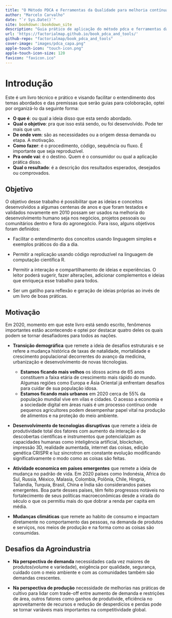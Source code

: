 ```yaml
--- 
title: "O Método PDCA e Ferramentas da Qualidade para melhoria contínua"
author: "Marcelo Carvalho"
date: "`r Sys.Date()`"
site: bookdown::bookdown_site
description: "Guia prático de aplicação do método pdca e ferramentas da qualidade em projetos de melhoria contínua de processos"
url: 'https://factorialmap.github.io/book_pdca_and_tools/'
github-repo: "factorialmap/book_pdca_and_tools"
cover-image: "images/pdca_capa.png"
apple-touch-icon: "touch-icon.png"
apple-touch-icon-size: 120
favicon: "favicon.ico"
---
```


# Introdução {-}

Este é um livro técnico e prático e visando facilitar o entendimento dos temas abordados e das premissas que serão guias para coloboração, optei por organizá-lo da seguinte forma:

- **O que é**: ou qual a ideia disso que esta sendo abordado.
- **Qual o objetivo**: pra que isso está sendo, ou foi desenvolvido. Pode ter mais que um.
- **De onde vem**: são as necessidades ou a origem dessa demanda ou etapa. A motivação.
- **Como fazer**: é o procedimento, código, sequência ou fluxo. É importante que seja reproduzível.
- **Pra onde vai**: é o destino. Quem é o consumidor ou qual a aplicação prática disso.
- **Qual o resultado**: é a descrição dos resultados esperados, desejados ou comprovados.


## Objetivo {-}

O objetivo desse trabalho é possibilitar que as ideias e conceitos desenvolvidos a algumas centenas de anos e que foram testados  e validados novamente em 2010 possam ser usados na melhoria do desenvolvimento humano seja nos negócios, projetos pessoais ou comunitários dentro e fora do agronegócio. Para isso, alguns objetivos foram definidos:

- Facilitar o entendimento dos conceitos usando linguagem simples e exemplos práticos do dia a dia.

- Permitir a replicação usando código reproduzível na linguagem de computação científica R.

- Permitir a interação e compartilhamento de ideias e experiências. O leitor poderá sugerir,  fazer alterações, adicionar complementos e ideias que enriqueça esse trabalho para todos.

- Ser um gatilho para reflexão e geração de ideias próprias ao invés de um livro de boas práticas.

## Motivação {-}

Em 2020, momento em que este livro está sendo escrito, fenômenos importantes estão acontecendo e optei por destacar quatro deles os quais podem se tornar desafiadores para todos as nações.

- **Transição demográfica** que remete a ideia de desafios estruturais e se refere a mudança histórica de taxas de natalidade, mortalidade e crescimento populacional decorrentes do avanço da medicina, urbanização e desenvolvimento de novas técnologias.
  - **Estamos ficando mais velhos** os idosos acima de 65 anos constituem a faixa etária de crescimento mais rápido do mundo. Algumas regiões como Europa e Ásia Oriental já enfrentam desafios para cuidar de sua população idosa.
  - **Estamos ficando mais urbanos** em 2020 cerca de 55% da população mundial vive em vilas e cidades. O acesso a economia e a sociedade digital em áreas ruais é um processo contínuo onde pequenos agricultores podem desempenhar papel vital na produção de alimentos e na proteção do meio ambiente.
  
- **Desenvolvimento de tecnologias disruptivas** que remete a ideia de produtividade total dos fatores com aumento da interação e de descobertas científicas e instrumentos que potencializam as capacidades humanas como inteligência artificial, blockchain, impressão 3D, realidade aumentada, internet das coisas, edição genética CRISPR e luz sincrotron em constante evolução modificando significativamente o modo como as coisas são feitas. 

- **Atividade economica em países emergentes**  que remete a ideia de mudança no padrão de vida. Em 2020 países como Indonésia, Africa do Sul, Russia, México, Malasia, Colombia, Polônia, Chile, Hingria, Tailandia, Turquia, Brasil, China e Índia são considerandos países emergentes. Boa parte desses países, têm feito progressos notáveis no fortalecimento de seus políticas macroeconômicas desde a virada do século o que os permitiu mais do que dobrar a renda per capita em média. 

- **Mudanças climáticas** que remete ao habito de consumo e impactam diretamente no comportamento das pessoas, na demanda de produtos e serviços, nos meios de produção e na forma como as coisas são consumidas.

## Desafios da Agroindustria {-}

- **Na perspectiva de demanda** necessidades cada vez maiores de produtos(volume e variedade), exigência por qualidade, segurança, cuidado com o meio ambiente e com as comunidades também são demandas crescentes.

- **Na perspectiva de produção** necessidade de melhorias nas práticas de cultivo para lidar com trade-off entre aumento de demanda e restrições de área, outros fatores como ganhos de produtivide, eficiência no aproveitamente de recursos e redução de desperdícios e perdas pode se tornar variáveis mais importantes na competitividade global.